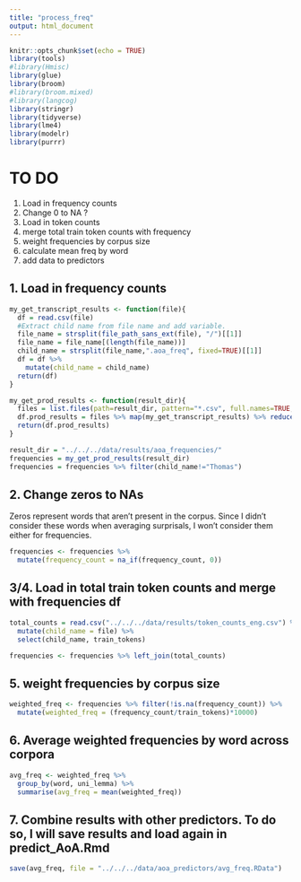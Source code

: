 ```yaml
---
title: "process_freq"
output: html_document
---
```


```r
knitr::opts_chunk$set(echo = TRUE)
library(tools)
#library(Hmisc)
library(glue)
library(broom)
#library(broom.mixed)
#library(langcog)
library(stringr)
library(tidyverse)
library(lme4)
library(modelr)
library(purrr)

```

# TO DO
1. Load in frequency counts
2. Change 0 to NA ?
3. Load in token counts
4. merge total train token counts with frequency
5. weight frequencies by corpus size
6. calculate mean freq by word
7. add data to predictors


## 1. Load in frequency counts
```r
my_get_transcript_results <- function(file){
  df = read.csv(file)
  #Extract child name from file name and add variable.
  file_name = strsplit(file_path_sans_ext(file), "/")[[1]]
  file_name = file_name[(length(file_name))]
  child_name = strsplit(file_name,".aoa_freq", fixed=TRUE)[[1]]
  df = df %>%
    mutate(child_name = child_name)
  return(df)
}

my_get_prod_results <- function(result_dir){
  files = list.files(path=result_dir, pattern="*.csv", full.names=TRUE, recursive=FALSE)
  df.prod_results = files %>% map(my_get_transcript_results) %>% reduce(rbind)
  return(df.prod_results)
}

result_dir = "../../../data/results/aoa_frequencies/"
frequencies = my_get_prod_results(result_dir)
frequencies = frequencies %>% filter(child_name!="Thomas")

```


## 2. Change zeros to NAs
Zeros represent words that aren't present in the corpus. Since I didn't consider these words when averaging surprisals, I won't consider them either for frequencies.
```r

frequencies <- frequencies %>% 
  mutate(frequency_count = na_if(frequency_count, 0))

```


## 3/4. Load in total train token counts and merge with frequencies df
```r
total_counts = read.csv("../../../data/results/token_counts_eng.csv") %>% 
  mutate(child_name = file) %>% 
  select(child_name, train_tokens)

frequencies <- frequencies %>% left_join(total_counts) 

```


## 5. weight frequencies by corpus size
```r

weighted_freq <- frequencies %>% filter(!is.na(frequency_count)) %>% 
  mutate(weighted_freq = (frequency_count/train_tokens)*10000) 

```

## 6. Average weighted frequencies by word across corpora
```r
avg_freq <- weighted_freq %>% 
  group_by(word, uni_lemma) %>% 
  summarise(avg_freq = mean(weighted_freq))
```

## 7. Combine results with other predictors. To do so, I will save results and load again in predict_AoA.Rmd
```r
save(avg_freq, file = "../../../data/aoa_predictors/avg_freq.RData")
```